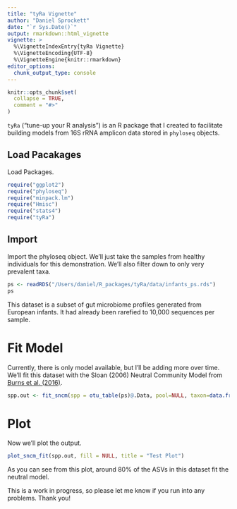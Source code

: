 ```yaml
---
title: "tyRa Vignette"
author: "Daniel Sprockett"
date: "`r Sys.Date()`"
output: rmarkdown::html_vignette
vignette: >
  %\VignetteIndexEntry{tyRa Vignette}
  %\VignetteEncoding{UTF-8}
  %\VignetteEngine{knitr::rmarkdown}
editor_options: 
  chunk_output_type: console
---
```


```r
knitr::opts_chunk$set(
  collapse = TRUE,
  comment = "#>"
)
```

`tyRa` ("tune-up your R analysis") is an R package that I created to facilitate building models from 16S rRNA amplicon data stored in `phyloseq` objects. 

## Load Pacakages

Load Packages.

```r

require("ggplot2")
require("phyloseq")
require("minpack.lm")
require("Hmisc")
require("stats4")
require("tyRa")

```

## Import

Import the phyloseq object. We'll just take the samples from healthy individuals  for this demonstration. We'll also filter down to only very prevalent taxa. 

```r

ps <- readRDS("/Users/daniel/R_packages/tyRa/data/infants_ps.rds")
ps

```

This dataset is a subset of gut microbiome profiles generated from European infants. It had already been rarefied to 10,000 sequences per sample. 

# Fit Model

Currently, there is only model available, but I'll be adding more over time. We'll fit this dataset with the Sloan (2006) Neutral Community Model from [Burns et al. (2016)](https://www.nature.com/articles/ismej2015142).

```r

spp.out <- fit_sncm(spp = otu_table(ps)@.Data, pool=NULL, taxon=data.frame(tax_table(ps)))

```

# Plot

Now we'll plot the output.

```r

plot_sncm_fit(spp.out, fill = NULL, title = "Test Plot")

```

As you can see from this plot, around 80% of the ASVs in this dataset fit the neutral model. 

This is a work in progress, so please let me know if you run into any problems. Thank you!
